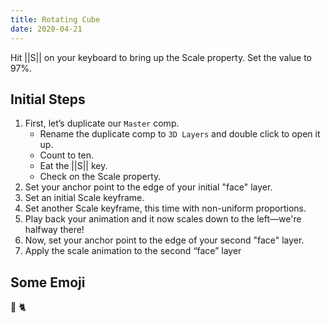 ```yaml
---
title: Rotating Cube
date: 2020-04-21
---
```


Hit ||S|| on your keyboard to bring up the <Prop variant="ae">Scale</Prop> property. Set the value to <Value variant="ae">97%</Value>.

## Initial Steps

1. First, let’s duplicate our `Master` comp.
   - Rename the duplicate comp to `3D Layers` and double click to open it up.
   - Count to ten.
   - Eat the ||S|| key.
   - Check on the <Prop variant="ae">Scale</Prop> property.
2. Set your anchor point to the edge of your initial "face" layer.
3. Set an initial Scale keyframe.
4. Set another Scale keyframe, this time with non-uniform proportions.
5. Play back your animation and it now scales down to the left—we're halfway there!
6. Now, set your anchor point to the edge of your second "face" layer.
7. Apply the scale animation to the second “face” layer

## Some Emoji

:dog: 🐈
